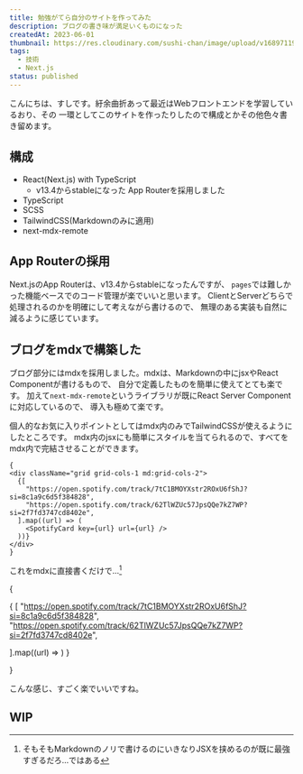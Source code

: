 ```yaml
---
title: 勉強がてら自分のサイトを作ってみた
description: ブログの書き味が満足いくものになった
createdAt: 2023-06-01
thumbnail: https://res.cloudinary.com/sushi-chan/image/upload/v1689711992/tech/build-my-website/nextjs_ho2z0d.png
tags:
  - 技術
  - Next.js
status: published
---
```



こんにちは、すしです。紆余曲折あって最近はWebフロントエンドを学習しているおり、その
一環としてこのサイトを作ったりしたので構成とかその他色々書き留めます。

## 構成

- React(Next.js) with TypeScript
  - v13.4からstableになった App Routerを採用しました
- TypeScript
- SCSS
- TailwindCSS(Markdownのみに適用)
- next-mdx-remote

## App Routerの採用

Next.jsのApp Routerは、v13.4からstableになったんですが、
`pages`では難しかった機能ベースでのコード管理が楽でいいと思います。
ClientとServerどちらで処理されるのかを明確にして考えながら書けるので、
無理のある実装も自然に減るように感じています。

## ブログをmdxで構築した

ブログ部分にはmdxを採用しました。mdxは、Markdownの中にjsxやReact Componentが書けるもので、
自分で定義したものを簡単に使えてとても楽です。
加えて`next-mdx-remote`というライブラリが既にReact Server Componentに対応しているので、
導入も極めて楽です。

個人的なお気に入りポイントとしてはmdx内のみでTailwindCSSが使えるようにしたところです。
mdx内のjsxにも簡単にスタイルを当てられるので、すべてをmdx内で完結させることができます。

```mdx
{
<div className="grid grid-cols-1 md:grid-cols-2">
  {[
    "https://open.spotify.com/track/7tC1BMOYXstr2ROxU6fShJ?si=8c1a9c6d5f384828",
    "https://open.spotify.com/track/62TlWZUc57JpsQQe7kZ7WP?si=2f7fd3747cd8402e",
  ].map((url) => (
    <SpotifyCard key={url} url={url} />
  ))}
</div>
}
```

これをmdxに直接書くだけで...[^1]
[^1]: そもそもMarkdownのノリで書けるのにいきなりJSXを挟めるのが既に最強すぎるだろ...ではある

{<div className="grid grid-cols-1 md:grid-cols-2">
{
[
"https://open.spotify.com/track/7tC1BMOYXstr2ROxU6fShJ?si=8c1a9c6d5f384828",
"https://open.spotify.com/track/62TlWZUc57JpsQQe7kZ7WP?si=2f7fd3747cd8402e",

].map((url) => <SpotifyCard key={url} url={url} />)
}
</div>}

こんな感じ、すごく楽でいいですね。

## WIP

